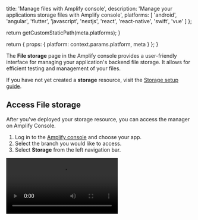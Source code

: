 
  title: 'Manage files with Amplify console',
  description:
    'Manage your applications storage files with Amplify console',
  platforms: [
    'android',
    'angular',
    'flutter',
    'javascript',
    'nextjs',
    'react',
    'react-native',
    'swift',
    'vue'
  ]
};

  return getCustomStaticPath(meta.platforms);
}

  return {
    props: {
      platform: context.params.platform,
      meta
    }
  };
}

The **File storage** page in the Amplify console provides a user-friendly interface for managing your application's backend file storage. It allows for efficient testing and management of your files.

If you have not yet created a **storage** resource, visit the [Storage setup guide](/[platform]/build-a-backend/storage/set-up-storage/).

## Access File storage

After you've deployed your storage resource, you can access the manager on Amplify Console.

1. Log in to the [Amplify console](https://console.aws.amazon.com/amplify/home) and choose your app.
2. Select the branch you would like to access.
3. Select **Storage** from the left navigation bar.

<Video src="/images/gen2/manage/storage-manager.mp4" description="Video - Access storage manager on Amplify console"/>

### To upload a file

1. On the **Storage** page, select the **Upload** button
2. Select the file you would like to upload and then select **Done**

Alternatively, you can **Drag and drop** a file onto the Storage page.

### To delete a file

1. On the **Storage** page, select the file you want to delete.
2. Select the **Actions** dropdown and then select **Delete**.

### To copy a file

1. On the **Storage** page, select the file you want to copy.
2. Select the **Actions** dropdown and then select **Copy to**.
3. Select or create the folder you want a copy of your file to be saved to.
4. Select **Copy** to copy your file to the selected folder.

### To move a file

1. On the **Storage** page, select the file you want to move.
3. Select the **Actions** dropdown and then select **Move to**.
4. Select or create the folder you want to move your file to.
5. Select **Move** to move your file to the selected folder.

